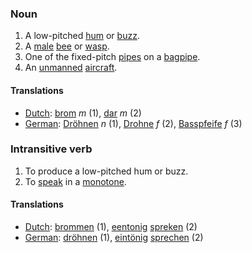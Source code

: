 ===Noun===

# A low-pitched [[hum]] or [[buzz]].
# A [[male]] [[bee]] or [[wasp]].
# One of the fixed-pitch [[pipe]]s on a [[bagpipe]].
# An [[unmanned]] [[aircraft]].

====Translations====
*[[Dutch]]: [[brom]] ''m'' (1), [[dar]] ''m'' (2)
*[[German]]: [[Dröhnen]] ''n'' (1), [[Drohne]] ''f'' (2), [[Basspfeife]] ''f'' (3)

===Intransitive verb===

# To produce a low-pitched hum or buzz.
# To [[speak]] in a [[monotone]].

====Translations====
*[[Dutch]]: [[brommen]] (1), [[eentonig]] [[spreken]] (2)
*[[German]]: [[dröhnen]] (1), [[eintönig]] [[sprechen]] (2)